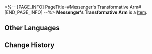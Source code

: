 <%-- [PAGE_INFO]
PageTitle=#Messenger's Transformative Arm#
[END_PAGE_INFO] --%>
{{Item Infobox
|id          = 31142
|image       = Item Messenger's Transformative Arm.png
|type        = 
|invCategory = Relics
|rarity      = 2
|effect      = 
|description = A cybernetic prosthetic arm that can be disassembled at will. Capable of firing knuckles like bullets.
|source1     = [[Cavern of Corrosion: Alchemy Commission]]
}}
'''Messenger's Transformative Arm''' is a [[Item]].

==Other Languages==
{{Other Languages
|en   = Messenger's Transformative Arm
|zhs  = 信使的百变义手
|zht  = 信使的百變義手
|ja   = メッセンジャーの百変義手
|ko   = 메신저의 변형 의수
|es   = Brazo cambiante del mensajero
|fr   = Bras modifié de messager
|ru   = Модифицированный протез вестника
|th   = Messenger's Transformative Arm
|vi   = Cánh Tay Biến Hóa Của Tín Sứ
|de   = Transformationsarm des Boten
|id   = Messenger's Transformative Arm
|pt   = Braço Transformativo do Mensageiro
}}

==Change History==
{{Change History|2.0}}